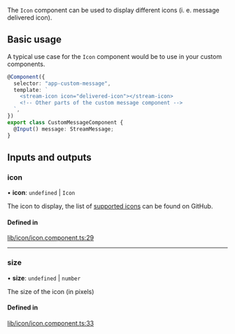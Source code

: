 The `Icon` component can be used to display different icons (i. e. message delivered icon).

## Basic usage

A typical use case for the `Icon` component would be to use in your custom components.

```typescript
@Component({
  selector: "app-custom-message",
  template: `
    <stream-icon icon="delivered-icon"></stream-icon>
    <!-- Other parts of the custom message component -->
  `,
})
export class CustomMessageComponent {
  @Input() message: StreamMessage;
}
```

[//]: # "Start of generated content"
## Inputs and outputs 


### icon

• **icon**: `undefined` \| `Icon`

The icon to display, the list of [supported icons](https://github.com/GetStream/stream-chat-angular/tree/master/projects/stream-chat-angular/src/lib/icon/icon.component.ts) can be found on GitHub.

#### Defined in

[lib/icon/icon.component.ts:29](https://github.com/GetStream/stream-chat-angular/blob/c5c9ba4/projects/stream-chat-angular/src/lib/icon/icon.component.ts#L29)

___

### size

• **size**: `undefined` \| `number`

The size of the icon (in pixels)

#### Defined in

[lib/icon/icon.component.ts:33](https://github.com/GetStream/stream-chat-angular/blob/c5c9ba4/projects/stream-chat-angular/src/lib/icon/icon.component.ts#L33)

[//]: # "End of generated content"
